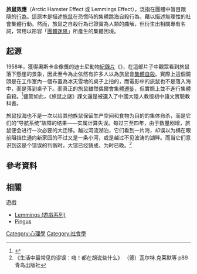 '''旅鼠效應'''（Arctic Hamster Effect 或 Lemmings Effect），泛指在團體中盲目跟隨的[[效應|行為]]。這原本是描述[[旅鼠|旅鼠]]在恐慌時的集體跳海自殺行為，藉以描述無理性的社會集體行動。然而，旅鼠之自殺行為已證實為人類的曲解，但衍生出相關專有名詞，常用以形容「[[團體迷思|團體迷思]]」所產生的集體困境。

==起源==
1958年，獲得奧斯卡金像獎的迪士尼動物[[紀錄片|紀錄片]]《{{le|白色曠野|White Wilderness (film)}}》，在這部片子中觀眾看到旅鼠落下懸崖的景象，因此至今為止依然有許多人以為旅鼠會[[集體自殺|集體自殺]]。實際上這個鏡頭是在工作室內一個布置為冰天雪地的桌子上拍的，而電影中的旅鼠也不是落入海中，而是落到桌子下。而真正的旅鼠雖然偶爾會集體[[遷徙|遷徙]]，但實際上並不進行集體自殺。<ref>{{cite news|title=「旅鼠效應」造假畫面　BBC、迪士尼也被爆|url=http://www.ettoday.net/news/20111216/13156.htm|accessdate=2014-11-26|newspaper=ettoday|date=2011-12-16|archive-date=2020-08-15|archive-url=https://web.archive.org/web/20200815083405/https://www.ettoday.net/news/20111216/13156.htm|dead-url=no}}</ref>儘管如此，《旅鼠之謎》課文還是被選入了中國大陸人教版初中語文實驗教科書。

旅鼠投海也不是一次以给其他族鼠保留生产空间和食物为目的的集体自杀，而是它们的“导航系统”故障的结果——实属计算失误。每过三至四年，由于数量剧增，旅鼠便会进行一次必要的大迁移。越过河流湖泊，它们看到一片海，却误以为横在眼前阻挡住通向新家园的不过又是一条小河，或是越过不见波涛的湖畔。而当它们意识到这是个错误的判断时，大错已经铸成，为时已晚。<ref>《生活中最常见的谬误：嗨！都在胡说些什么》 （德）瓦尔特.克莱默等 p89 青岛出版社</ref>

==參考資料==
{{reflist}}

==相關==
;遊戲
* [[Lemmings_(遊戲系列)|Lemmings (遊戲系列)]]
* [[Pingus|Pingus]]

{{Psychi-and-psycho-stub}}
[[Category:心理學|Category:心理學]]
[[Category:社會學|Category:社會學]]